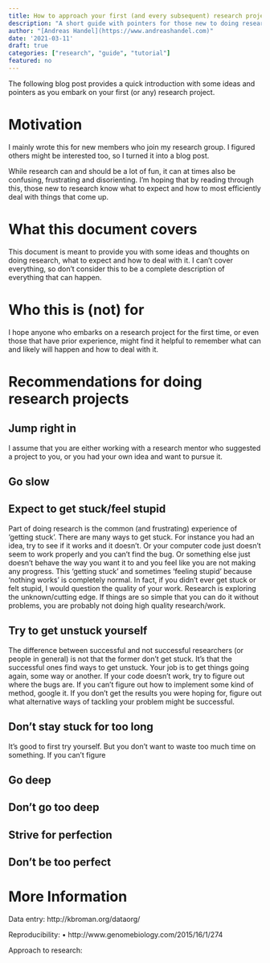 ```yaml
---
title: How to approach your first (and every subsequent) research project
description: "A short guide with pointers for those new to doing research (and those that need an occasional reminder)."
author: "[Andreas Handel](https://www.andreashandel.com)"
date: '2021-03-11'
draft: true
categories: ["research", "guide", "tutorial"]
featured: no
---
```



The following blog post provides a quick introduction with some ideas and pointers as you embark on your first (or any) research project.


# Motivation

I mainly wrote this for new members who join my research group. I figured others might be interested too, so I turned it into a blog post.

While research can and should be a lot of fun, it can at times also be confusing, frustrating and disorienting. I'm hoping that by reading through this, those new to research know what to expect and how to most efficiently deal with things that come up.


# What this document covers

This document is meant to provide you with some ideas and thoughts on doing research, what to expect and how to deal with it. I can't cover everything, so don't consider this to be a complete description of everything that can happen.

# Who this is (not) for

I hope anyone who embarks on a research project for the first time, or even those that have prior experience, might find it helpful to remember what can and likely will happen and how to deal with it.


# Recommendations for doing research projects


## Jump right in
I assume that you are either working with a research mentor who suggested a project to you, or you had your own idea and want to pursue it.


## Go slow 


 

## Expect to get stuck/feel stupid
Part of doing research is the common (and frustrating) experience of ‘getting stuck’. There are many ways to get stuck. For instance you had an idea, try to see if it works and it doesn’t. Or your computer code just doesn’t seem to work properly and you can’t find the bug. Or something else just doesn’t behave the way you want it to and you feel like you are not making any progress. This ‘getting stuck’ and sometimes ‘feeling stupid’ because ‘nothing works’ is completely normal. In fact, if you didn’t ever get stuck or felt stupid, I would question the quality of your work. Research is exploring the unknown/cutting edge. If things are so simple that you can do it without problems, you are probably not doing high quality research/work.


## Try to get unstuck yourself
The difference between successful and not successful researchers (or people in general) is not that the former don’t get stuck. It’s that the successful ones find ways to get unstuck. Your job is to get things going again, some way or another. If your code doesn’t work, try to figure out where the bugs are. If you can’t figure out how to implement some kind of method, google it. If you don’t get the results you were hoping for, figure out what alternative ways of tackling your problem might be successful. 

## Don’t stay stuck for too long

It’s good to first try yourself. But you don’t want to waste too much time on something. If you can’t figure 


## Go deep

## Don’t go too deep

## Strive for perfection

## Don’t be too perfect



# More Information



Data entry:
http://kbroman.org/dataorg/

Reproducibility:
•	http://www.genomebiology.com/2015/16/1/274

Approach to research:



 










